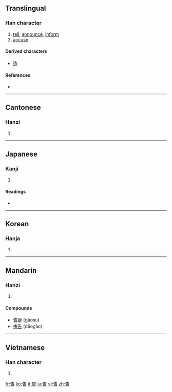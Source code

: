 {{also|吿|吉}}
==Translingual==

===Han character===
{{Han char|rn=30|rad=口|as=04|sn=7|four=2460<sub>1</sub>|canj=竹土口 (HGR)}}

# [[tell]], [[announce]], [[inform]]
# [[accuse]]

====Derived characters====
{{rfc-header|Derived characters|lang=mul}}
* [[造]]

====References====
* {{Han ref|kx=0181.191|dkj=03381|dj=0398.040|hdz=10589.120|uh=544A|ud=21578|bh=A769|bd=42857}}

----

==Cantonese==

===Hanzi===
{{yue-hanzi|jyut=|y=gou3}}

# {{defn|Cantonese|sort=口04}}

----

==Japanese==

===Kanji===
{{ja-kanji|grade=4|rs=口04}}

# {{defn|Japanese}}

====Readings====
* {{ja-readings|on=[[こく]] (koku), [[こう]] (kō)|kun=[[つ]]げる (tsugeru)}}

----

==Korean==

===Hanja===
{{ko-hanja|hangeul=[[고]], [[곡]]|rv=go, gok|mr=ko, kok}}

# {{defn|Korean|sort=口04}}

----

==Mandarin==

===Hanzi===
{{cmn-hanzi|pin=[[gào]] ([[gao4]])|wg=kao<sup>4</sup>}}

# {{defn|Mandarin|sort=口04}}

====Compounds====
* [[告訴]] (gàosu)
* [[祷告]] (dǎogào)

----

==Vietnamese==

===Han character===
{{vi-hantu|[[cáo]], [[cáu]], [[kiếu]]|rs=口04}}

# {{defn|Vietnamese|sort=口04}}

[[fr:告]]
[[ko:告]]
[[it:告]]
[[ja:告]]
[[vi:告]]
[[zh:告]]